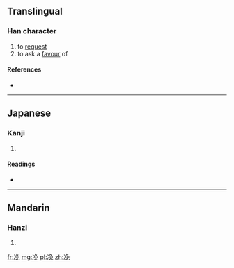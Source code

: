==Translingual==

===Han character===
{{Han char|rn=15|rad=冫|as=07|sn=9|four=|canj=戈一弓日山 (IMNAU)}}

# to [[request]]
# to ask a [[favour]] of

====References====
* {{Han ref|kx=0132.311|dkj=01654|hdz=10299.080|uh=51C2|ud=20930}}

----

==Japanese==

===Kanji===
{{ja-kanji|grade=|rs=冫07}}

# {{defn|Japanese|sort=冫07}}

====Readings====
* {{ja-readings|on=[[ばい]] (bai)|kun=}}

----

==Mandarin==

===Hanzi===
{{cmn-hanzi|pin=[[měi]] ([[mei3]])|wg=mei<sup>3</sup>}}

# {{defn|Mandarin|sort=冫07}}

[[fr:凂]]
[[mg:凂]]
[[pl:凂]]
[[zh:凂]]